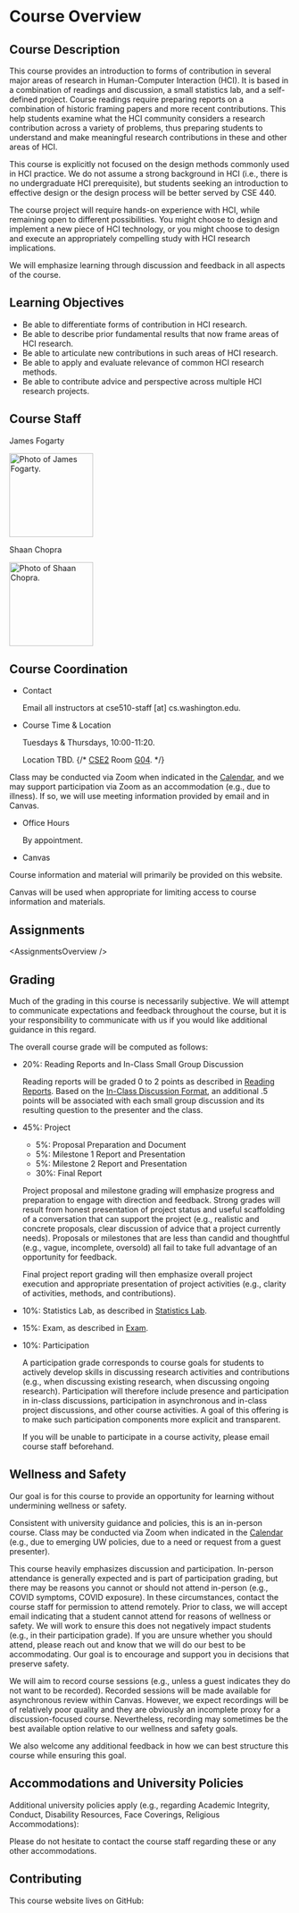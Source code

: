 


# Course Overview

<UnderDevelopment display={true} />

## Course Description

This course provides an introduction to forms of contribution in several major areas of research in Human-Computer Interaction (HCI).
It is based in a combination of readings and discussion, a small statistics lab, and a self-defined project.
Course readings require preparing reports on a combination of historic framing papers and more recent contributions.
This help students examine what the HCI community considers a research contribution across a variety of problems,
thus preparing students to understand and make meaningful research contributions in these and other areas of HCI.

This course is explicitly not focused on the design methods commonly used in HCI practice.
We do not assume a strong background in HCI (i.e., there is no undergraduate HCI prerequisite),
but students seeking an introduction to effective design or the design process will be better served by CSE 440.

The course project will require hands-on experience with HCI, while remaining open to different possibilities.
You might choose to design and implement a new piece of HCI technology,
or you might choose to design and execute an appropriately compelling study with HCI research implications.

We will emphasize learning through discussion and feedback in all aspects of the course.

## Learning Objectives

- Be able to differentiate forms of contribution in HCI research.
- Be able to describe prior fundamental results that now frame areas of HCI research.
- Be able to articulate new contributions in such areas of HCI research.
- Be able to apply and evaluate relevance of common HCI research methods.
- Be able to contribute advice and perspective across multiple HCI research projects.

## Course Staff

<Box display="flex" flexDirection="row" alignItems="flex-start">
  <Box marginTop={-2} marginBottom={-2} marginRight={2}>
    <p>James Fogarty</p>
    <p>
      <Image src={imgPhotoJames} basePath={Paths.basePath} height="150" alt="Photo of James Fogarty." />
    </p>
  </Box>
  <Box marginTop={-2} marginBottom={-2} marginRight={2}>
    <p>Shaan Chopra</p>
    <p>
      <Image src={imgPhotoShaan} basePath={Paths.basePath} height="150" alt="Photo of Shaan Chopra." />
    </p>
  </Box>
</Box>

## Course Coordination

- Contact

  Email all instructors at cse510-staff [at] cs.washington.edu.

- Course Time & Location

  Tuesdays & Thursdays, 10:00-11:20.

  <TBD>Location TBD.</TBD>
  {/* [CSE2](https://www.washington.edu/maps/#!/cse2) Room [G04](https://www.washington.edu/classroom/CSE2+G04). */}

Class may be conducted via Zoom when indicated in the [Calendar](/calendar),
and we may support participation via Zoom as an accommodation (e.g., due to illness).
If so, we will use meeting information provided by email and in
<CourseStoreLink linkKey="linkCanvas">Canvas</CourseStoreLink>.

- Office Hours

  By appointment.

- Canvas

  <CourseStoreLink outerComponent="p" linkKey="linkCanvas" />

Course information and material will primarily be provided on this website.

Canvas will be used when appropriate for limiting access to course information and materials.

## Assignments

<TBD component="div">
    &lt;AssignmentsOverview /&gt;
</TBD>

## Grading

Much of the grading in this course is necessarily subjective.
We will attempt to communicate expectations and feedback throughout the course,
but it is your responsibility to communicate with us if you would like additional guidance in this regard.

The overall course grade will be computed as follows:

- 20%: Reading Reports and In-Class Small Group Discussion

  Reading reports will be graded 0 to 2 points as described in [Reading Reports](/assignments/readings#reading-reports).
  Based on the [In-Class Discussion Format](/assignments/readings#in-class-discussion-format),
  an additional .5 points will be associated with each small group discussion and its resulting question to the presenter and the class.

- 45%: Project

  - 5%: Proposal Preparation and Document
  - 5%: Milestone 1 Report and Presentation
  - 5%: Milestone 2 Report and Presentation
  - 30%: Final Report

  Project proposal and milestone grading will emphasize progress and preparation to engage with direction and feedback.
  Strong grades will result from honest presentation of project status
  and useful scaffolding of a conversation that can support the project
  (e.g., realistic and concrete proposals, clear discussion of advice that a project currently needs).
  Proposals or milestones that are less than candid and thoughtful (e.g., vague, incomplete, oversold)
  all fail to take full advantage of an opportunity for feedback.

  Final project report grading will then emphasize overall project execution
  and appropriate presentation of project activities (e.g., clarity of activities, methods, and contributions).

- 10%: Statistics Lab, as described in [Statistics Lab](/assignments/statisticslab).
- 15%: Exam, as described in [Exam](/assignments/exam).
- 10%: Participation

  A participation grade corresponds to course goals for students to
  actively develop skills in discussing research activities and contributions
  (e.g., when discussing existing research, when discussing ongoing research).
  Participation will therefore include presence and participation in in-class discussions,
  participation in asynchronous and in-class project discussions, and other course activities.
  A goal of this offering is to make such participation components more explicit and transparent.

  If you will be unable to participate in a course activity, please email course staff beforehand.

## Wellness and Safety

Our goal is for this course to provide an opportunity for learning without undermining wellness or safety.

Consistent with university guidance and policies, this is an in-person course.
Class may be conducted via Zoom when indicated in the [Calendar](/calendar)
(e.g., due to emerging UW policies, due to a need or request from a guest presenter).

This course heavily emphasizes discussion and participation.
In-person attendance is generally expected and is part of participation grading,
but there may be reasons you cannot or should not attend in-person (e.g., COVID symptoms, COVID exposure).
In these circumstances, contact the course staff for permission to attend remotely.
Prior to class, we will accept email indicating that a student cannot attend for reasons of wellness or safety.
We will work to ensure this does not negatively impact students (e.g., in their participation grade).
If you are unsure whether you should attend, please reach out and know that we will do our best to be accommodating.
Our goal is to encourage and support you in decisions that preserve safety.

We will aim to record course sessions (e.g., unless a guest indicates they do not want to be recorded).
Recorded sessions will be made available for asynchronous review within
<CourseStoreLink linkKey="linkCanvas">Canvas</CourseStoreLink>.
However, we expect recordings will be of relatively poor quality
and they are obviously an incomplete proxy for a discussion-focused course.
Nevertheless, recording may sometimes be the best available option relative to our wellness and safety goals.

We also welcome any additional feedback in how we can best structure this course while ensuring this goal.

## Accommodations and University Policies

Additional university policies apply
(e.g., regarding Academic Integrity, Conduct, Disability Resources, Face Coverings, Religious Accommodations):

<CourseStoreLink outerComponent="p" linkKey='linkUniversitySyllabusGuidelines' />

Please do not hesitate to contact the course staff regarding these or any other accommodations.

## Contributing

This course website lives on GitHub:

<CourseStoreLink outerComponent="p" linkKey='linkGitHub' />
